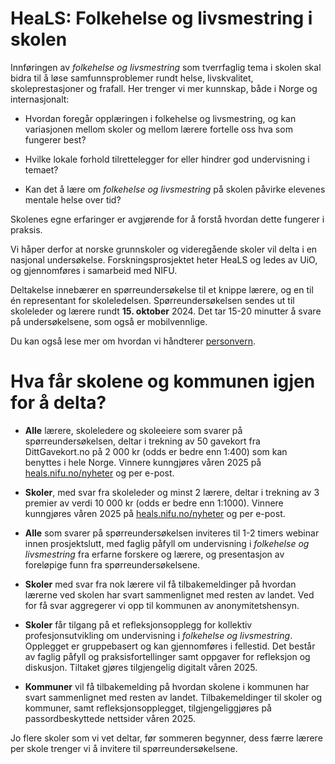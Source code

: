 # HeaLS: Folkehelse og livsmestring i skolen

Innføringen av *folkehelse og livsmestring* som tverrfaglig tema i skolen skal bidra til å løse samfunnsproblemer rundt helse, livskvalitet, skoleprestasjoner og frafall. Her trenger vi mer kunnskap, både i Norge og internasjonalt:

-   Hvordan foregår opplæringen i folkehelse og livsmestring, og kan variasjonen mellom skoler og mellom lærere fortelle oss hva som fungerer best?

-   Hvilke lokale forhold tilrettelegger for eller hindrer god undervisning i temaet?

-   Kan det å lære om *folkehelse og livsmestring* på skolen påvirke elevenes mentale helse over tid?

Skolenes egne erfaringer er avgjørende for å forstå hvordan dette fungerer i praksis.

Vi håper derfor at norske grunnskoler og videregående skoler vil delta i en nasjonal undersøkelse. Forskningsprosjektet heter HeaLS og ledes av UiO, og gjennomføres i samarbeid med NIFU.

Deltakelse innebærer en spørreundersøkelse til et knippe lærere, og en til én representant for skoleledelsen. Spørreundersøkelsen sendes ut til skoleleder og lærere rundt **15. oktober** 2024. Det tar 15-20 minutter å svare på undersøkelsene, som også er mobilvennlige.

Du kan også lese mer om hvordan vi håndterer [personvern](../personvern/01_skoler_rekruttering_personvern_grunnleggende.qmd).

# Hva får skolene og kommunen igjen for å delta?

-   **Alle** lærere, skoleledere og skoleeiere som svarer på spørreundersøkelsen, deltar i trekning av 50 gavekort fra DittGavekort.no på 2 000 kr (odds er bedre enn 1:400) som kan benyttes i hele Norge. Vinnere kunngjøres våren 2025 på [heals.nifu.no/nyheter](../nyheter/index.qmd) og per e-post.

-   **Skoler**, med svar fra skoleleder og minst 2 lærere, deltar i trekning av 3 premier av verdi 10 000 kr (odds er bedre enn 1:1000). Vinnere kunngjøres våren 2025 på [heals.nifu.no/nyheter](../nyheter/index.qmd) og per e-post.

-   **Alle** som svarer på spørreundersøkelsen inviteres til 1-2 timers webinar innen prosjektslutt, med faglig påfyll om undervisning i *folkehelse og livsmestring* fra erfarne forskere og lærere, og presentasjon av foreløpige funn fra spørreundersøkelsene.

-   **Skoler** med svar fra nok lærere vil få tilbakemeldinger på hvordan lærerne ved skolen har svart sammenlignet med resten av landet. Ved for få svar aggregerer vi opp til kommunen av anonymitetshensyn.

-   **Skoler** får tilgang på et refleksjonsopplegg for kollektiv profesjonsutvikling om undervisning i *folkehelse og livsmestring*. Opplegget er gruppebasert og kan gjennomføres i fellestid. Det består av faglig påfyll og praksisfortellinger samt oppgaver for refleksjon og diskusjon. Tiltaket gjøres tilgjengelig digitalt våren 2025.

-   **Kommuner** vil få tilbakemelding på hvordan skolene i kommunen har svart sammenlignet med resten av landet. Tilbakemeldinger til skoler og kommuner, samt refleksjonsopplegget, tilgjengeliggjøres på passordbeskyttede nettsider våren 2025.

Jo flere skoler som vi vet deltar, før sommeren begynner, dess færre lærere per skole trenger vi å invitere til spørreundersøkelsene.
